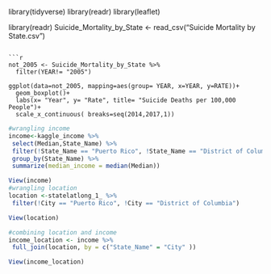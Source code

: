 library(tidyverse)
library(readr)
library(leaflet)

library(readr)
Suicide_Mortality_by_State <- read_csv("Suicide Mortality by State.csv")
```

```r
not_2005 <- Suicide_Mortality_by_State %>% 
  filter(YEAR!= "2005")

ggplot(data=not_2005, mapping=aes(group= YEAR, x=YEAR, y=RATE))+
  geom_boxplot()+
  labs(x= "Year", y= "Rate", title= "Suicide Deaths per 100,000 People")+
  scale_x_continuous( breaks=seq(2014,2017,1))
  ```
  
  
 ```r
 #wrangling income
income<-kaggle_income %>% 
  select(Median,State_Name) %>% 
  filter(!State_Name == "Puerto Rico", !State_Name == "District of Columbia") %>% 
  group_by(State_Name) %>%  
  summarize(median_income = median(Median))

View(income)
 #wrangling location
location <-statelatlong_1_ %>% 
  filter(!City == "Puerto Rico", !City == "District of Columbia") 

View(location)

#combining location and income
income_location <- income %>% 
  full_join(location, by = c("State_Name" = "City" )) 

View(income_location)
```
